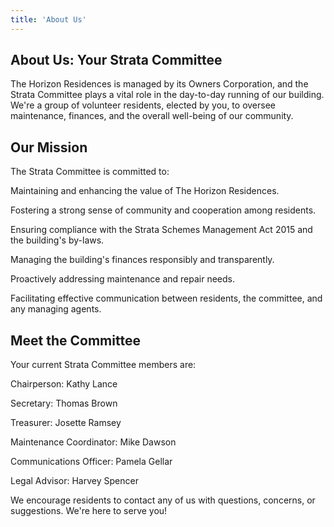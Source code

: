 ```yaml
---
title: 'About Us'
---
```


## About Us: Your Strata Committee
The Horizon Residences is managed by its Owners Corporation, and the Strata Committee plays a vital role in the day-to-day running of our building. We're a group of volunteer residents, elected by you, to oversee maintenance, finances, and the overall well-being of our community.

## Our Mission

The Strata Committee is committed to:

Maintaining and enhancing the value of The Horizon Residences.

Fostering a strong sense of community and cooperation among residents.

Ensuring compliance with the Strata Schemes Management Act 2015 and the building's by-laws.

Managing the building's finances responsibly and transparently.

Proactively addressing maintenance and repair needs.

Facilitating effective communication between residents, the committee, and any managing agents.

## Meet the Committee

Your current Strata Committee members are:

Chairperson: Kathy Lance

Secretary: Thomas Brown

Treasurer: Josette Ramsey

Maintenance Coordinator: Mike Dawson

Communications Officer: Pamela Gellar

Legal Advisor: Harvey Spencer

We encourage residents to contact any of us with questions, concerns, or suggestions. We're here to serve you!
